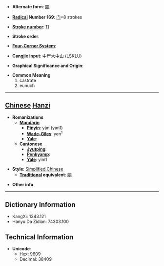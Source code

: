* '''Alternate form''': [[閹]]

* '''[[Wiktionary:Chinese radical index| Radical]] Number 169''': [[Wiktionary:Chinese radical index 门|门]]+8 strokes

* '''[[Wiktionary:Chinese total strokes index|Stroke number]]''': [[Wiktionary:Chinese total strokes index 11|11]]

* '''Stroke order''': 

* '''[[Wiktionary:Chinese four corner index|Four-Corner System]]''': 

* '''[[Wiktionary:Chinese Cangjie index|Cangjie input]]''': 中尸大中山 (LSKLU)

* '''Graphical Significance and Origin''': 

* '''Common Meaning'''
*#castrate
*# eunuch


----

== [[Chinese]] [[Hanzi]] ==

* '''Romanizations'''
** '''[[Mandarin]]'''
*** '''[[Pinyin]]''': yān (yan1)
*** '''[[Wade-Giles]]''': yen<sup>1</sup>
*** '''[[Yale]]''': 
** '''[[Cantonese]]'''
*** '''[[Jyutping]]''':
*** '''[[Penkyamp]]''': 
*** '''[[Yale]]''': yim1

* '''Style''': [[Simplified Chinese]] 
** '''[[Traditional Chinese|Traditional]] equivalent''': [[閹]]

* '''Other info''': 

----

== Dictionary Information ==

* KangXi: 1343.121
* Hanyu Da Zidian: 74303.100

== Technical Information ==

* '''Unicode''':
** Hex: 9609
** Decimal: 38409